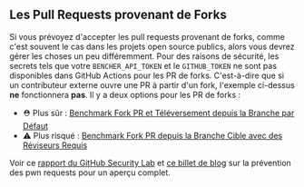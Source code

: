 ## Les Pull Requests provenant de Forks

Si vous prévoyez d'accepter les pull requests provenant de forks, comme c'est souvent le cas dans les projets open source publics,
alors vous devrez gérer les choses un peu différemment.
Pour des raisons de sécurité, les secrets tels que votre `BENCHER_API_TOKEN` et le `GITHUB_TOKEN` ne sont pas disponibles dans GitHub Actions pour les PR de forks.
C'est-à-dire que si un contributeur externe ouvre une PR à partir d'un fork, l'exemple ci-dessus **ne** fonctionnera **pas**.
Il y a deux options pour les PR de forks :

- ⛑️ Plus sûr : [Benchmark Fork PR et Téléversement depuis la Branche par Défaut][benchmark fork pr and upload from default branch]
- ⚠️ Plus risqué : [Benchmark Fork PR depuis la Branche Cible avec des Réviseurs Requis][benchmark fork pr from target branch with required reviewers]

Voir ce [rapport du GitHub Security Lab][github actions pwn requests]
et [ce billet de blog][nathandavison.com blog]
sur la prévention des pwn requests pour un aperçu complet.

[github actions pwn requests]: https://securitylab.github.com/research/github-actions-preventing-pwn-requests/
[nathandavison.com blog]: https://nathandavison.com/blog/github-actions-and-the-threat-of-malicious-pull-requests

[benchmark fork pr and upload from default branch]: #benchmark-fork-pr-et-téléversement-depuis-la-branche-par-défaut
[benchmark fork pr from target branch with required reviewers]: #benchmark-fork-pr-depuis-la-branche-cible-avec-des-réviseurs-requis